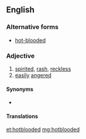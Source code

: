 {{also|hot-blooded}}
==English==

===Alternative forms===
* [[hot-blooded]]

===Adjective===
{{en-adj|-}}

# [[spirited]], [[rash]], [[reckless]]
# [[easily]] [[angered]]

====Synonyms====
* {{l|en|hot-tempered}}

====Translations====
{{trans-see|hot-blooded}}

[[et:hotblooded]]
[[mg:hotblooded]]